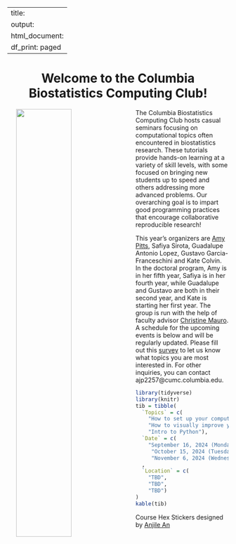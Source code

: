 
---
title:
output:
  html_document:
    df_print: paged
---

<h1 style="text-align:center">Welcome to the Columbia Biostatistics Computing Club!</h1>

<p>

<img src="images/columbia_biostatistics.png" style="width:50%" align="left" hspace="20"> The Columbia Biostatistics Computing Club hosts casual seminars focusing on computational topics often encountered in biostatistics research. These tutorials provide hands-on learning at a variety of skill levels, with some focused on bringing new students up to speed and others addressing more advanced problems. Our overarching goal is to impart good programming practices that encourage collaborative reproducible research!

This year's organizers are [Amy Pitts](https://amypitts01.github.io/), Safiya Sirota, Guadalupe Antonio Lopez, Gustavo Garcia-Franceschini and Kate Colvin. In the doctoral program, Amy is in her fifth year, Safiya is in her fourth year, while Guadalupe and Gustavo are both in their second year, and Kate is starting her first year. The group is run with the help of faculty advisor [Christine Mauro](http://christinemauro.com/). A schedule for the upcoming  events is below and will be regularly updated. Please fill out this [survey](https://forms.gle/MqpPYUmi3ivYqU4A9) to let us know what topics you are most interested in. For other inquiries, you can contact ajp2257@cumc.columbia.edu.

</p>




```r
library(tidyverse)
library(knitr)
tib = tibble(
  `Topics` = c(
    "How to set up your computer as a Statistician",
    "How to visually improve your homework",
    "Intro to Python"),
  `Date` = c(
    "September 16, 2024 (Monday); 11:30 AM - 12:30 PM", 
     "October 15, 2024 (Tuesday); 11:30 AM - 12:45 PM",
     "November 6, 2024 (Wednesday); 11:30 AM - 12:45 PM")
  ,
  `Location` = c(
    "TBD",
    "TBD",
    "TBD")
)
kable(tib)
```

Course Hex Stickers designed by <a href="https://www.behance.net/anjilean">Anjile An</a>